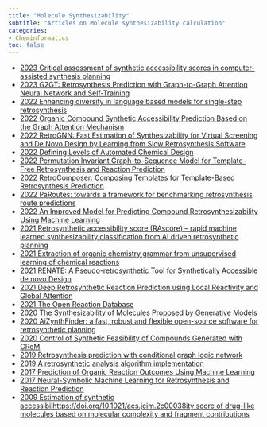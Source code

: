 ```yaml
---
title: "Molecule Synthesizability"
subtitle: "Articles on Molecule synthesizability calculation"
categories:
- Cheminformatics
toc: false
---
```


* [2023 Critical assessment of synthetic accessibility scores in computer-assisted synthesis planning](https://doi.org/10.1186/s13321-023-00678-z){target="_blank"}
* [2023 G2GT: Retrosynthesis Prediction with Graph-to-Graph Attention Neural Network and Self-Training](https://doi.org/10.1021/acs.jcim.2c01302){target="_blank"}
* [2022 Enhancing diversity in language based models for single-step retrosynthesis](https://doi.org/10.1039/D2DD00110A){target="_blank"}
* [2022 Organic Compound Synthetic Accessibility Prediction Based on the Graph Attention Mechanism](https://doi.org/10.1021/acs.jcim.2c00038){target="_blank"}
* [2022 RetroGNN: Fast Estimation of Synthesizability for Virtual Screening and De Novo Design by Learning from Slow Retrosynthesis Software](https://doi.org/10.1021/acs.jcim.1c01476){target="_blank"}
* [2022 Defining Levels of Automated Chemical Design](https://doi.org/10.1021/acs.jmedchem.2c00334){target="_blank"}
* [2022 Permutation Invariant Graph-to-Sequence Model for Template-Free Retrosynthesis and Reaction Prediction](https://doi.org/10.1021/acs.jcim.2c00321){target="_blank"}
* [2022 RetroComposer: Composing Templates for Template-Based Retrosynthesis Prediction](https://doi.org/10.3390/biom12091325){target="_blank"}
* [2022 PaRoutes: towards a framework for benchmarking retrosynthesis route predictions](https://doi.org/10.1039/D2DD00015F){target="_blank"}
* [2022 An Improved Model for Predicting Compound Retrosynthesizability Using Machine Learning](https://doi.org/10.1109/BIBE55377.2022.00052){target="_blank"}
* [2021 Retrosynthetic accessibility score (RAscore) – rapid machine learned synthesizability classification from AI driven retrosynthetic planning](https://doi.org/10.1039/D0SC05401A){target="_blank"}
* [2021 Extraction of organic chemistry grammar from unsupervised learning of chemical reactions](https://doi.org/10.1126/sciadv.abe4166){target="_blank"}
* [2021 RENATE: A Pseudo-retrosynthetic Tool for Synthetically Accessible de novo Design](https://doi.org/10.1002/minf.202100207){target="_blank"}
* [2021 Deep Retrosynthetic Reaction Prediction using Local Reactivity and Global Attention](https://doi.org/10.1021/jacsau.1c00246){target="_blank"}
* [2021 The Open Reaction Database](https://doi.org/10.1021/jacs.1c09820){target="_blank"}
* [2020 The Synthesizability of Molecules Proposed by Generative Models](https://doi.org/10.1021/acs.jcim.0c00174){target="_blank"}
* [2020 AiZynthFinder: a fast, robust and flexible open-source software for retrosynthetic planning](https://doi.org/10.1186/s13321-020-00472-1){target="_blank"}
* [2020 Control of Synthetic Feasibility of Compounds Generated with CReM](https://doi.org/10.1021/acs.jcim.0c00792){target="_blank"}
* [2019 Retrosynthesis prediction with conditional graph logic network](https://doi.org/10.48550/arXiv.2001.01408){target="_blank"}
* [2019 A retrosynthetic analysis algorithm implementation](https://doi.org/10.1186/s13321-018-0323-6){target="_blank"}
* [2017 Prediction of Organic Reaction Outcomes Using Machine Learning](https://doi.org/10.1021/acscentsci.7b00064){target="_blank"}
* [2017 Neural-Symbolic Machine Learning for Retrosynthesis and Reaction Prediction](https://doi.org/10.1002/chem.201605499){target="_blank"}
* [2009 Estimation of synthetic accessibilhttps://doi.org/10.1021/acs.jcim.2c00038ity score of drug-like molecules based on molecular complexity and fragment contributions](https://doi.org/10.1186/1758-2946-1-8){target="_blank"}


